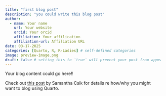 ```yaml
---
title: "first blog post"
description: "you could write this blog post"
author:
  - name: Your name
    url: Your website
    orcid: Your orcid
    affiliation: Your affilication
    affiliation-url: Affiliation URL
date: 03-17-2025
categories: [Quarto, R, R-Ladies] # self-defined categories
image: preview-image.png
draft: false # setting this to `true` will prevent your post from appearing on your listing page until you're ready!
---
```


Your blog content could go here!!

Check out [this post](https://samanthacsik.github.io/posts/2022-10-24-quarto-blogs/) by Samantha Csik for details re how/why you might want to blog using Quarto.
